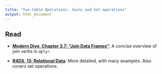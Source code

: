 ```yaml
---
title: "Two-table Operations: Joins and Set operations"
output: html_document
---
```


## Read

- [**Modern Dive, Chapter 3.7: "Join Data Frames"**](https://moderndive.com/3-wrangling.html#joins): A concise overview of join verbs in `dplyr.`

- [**R4DS, 13: Relational Data**](https://r4ds.had.co.nz/relational-data.html): More detailed, with many examples. Also covers set operations.